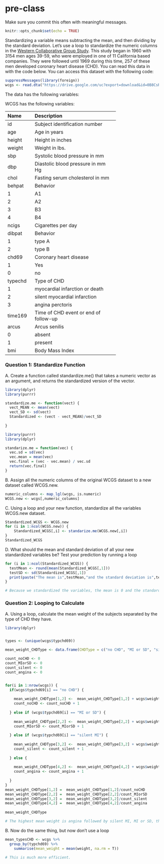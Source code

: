 # pre-class


Make sure you commit this often with meaningful messages. 



```r
knitr::opts_chunk$set(echo = TRUE)
```








Standardizing a variable means subtracting the mean, and then dividing by the standard deviation. Let’s use a loop to standardize the numeric columns in the [Western Collaborative Group Study](https://clinicaltrials.gov/ct2/show/NCT00005174). This study began in 1960 with 3154 men ages 39-59, who were employed in one of 11 California based companies. They were followed until 1969 during this time, 257 of these men developed coronary heart disease (CHD). You can read this data in with the code below. You can access this dataset with the following code:

```R

suppressMessages(library(foreign))
wcgs <- read.dta("https://drive.google.com/uc?export=download&id=0B8CsRLdwqzbzYWxfN3ExQllBQkU")
```

The data has the following variables:



WCGS has the following variables:

-----------------------------------------------------------
Name    Description
------- -------------------------------------------
id      Subject identification number

age     Age in years

height  Height in inches

weight  Weight in lbs.

sbp     Systolic blood pressure in mm 

dbp     Diastolic blood pressure in mm Hg

chol    Fasting serum cholesterol in mm 

behpat  Behavior

  1       A1

  2       A2

  3       B3

  4       B4

ncigs   Cigarettes per day

dibpat  Behavior

1       type A

2       type B

chd69   Coronary heart disease

1       Yes

0       no

typechd Type of CHD

1       myocardial infarction or death

2       silent myocardial infarction

3       angina perctoris

time169 Time of CHD event or end of follow-up

arcus   Arcus senilis

0       absent

1       present

bmi     Body Mass Index
-----------------------------------------------------------




### Question 1: Standardize Function

A. Create a function called standardize.me() that takes a numeric vector as an argument, and returns the standardized version of the vector. 
```r
library(dplyr)
library(purrr)

standardize.me <- function(vect) {
  vect_MEAN <- mean(vect)
  vect_SD <- sd(vect)
  Standardized <- (vect - vect_MEAN)/vect_SD
  
}

library(purrr)
library(dplyr)

standarize.me = function(vec) {
  vec.sd = sd(vec)
  vec.mean = mean(vec)
  vec.final = (vec - vec.mean) / vec.sd
  return(vec.final)
}
```
B. Assign all the numeric columns of the original WCGS dataset to a new dataset called WCGS.new.
```r
numeric_columns <- map_lgl(wcgs, is.numeric)
WCGS.new <- wcgs[,numeric_columns]
```
C. Using a loop and your new function, standardize all the variables WCGS.new dataset.
```r
Standardized_WCGS <- WCGS.new
for (i in 1:ncol(WCGS.new)) {
    Standardized_WCGS[,i] <- standarize.me(WCGS.new[,i])
}
Standardized_WCGS
```
D. What should the mean and standard deviation of all your new standardized variables be? Test your prediction by running a loop
```r
for (i in 1:ncol(Standardized_WCGS)) {
  testMean <- round(mean(Standardized_WCGS[,1]))
  testSD <- sd(Standardized_WCGS[,1])
  print(paste("The mean is",testMean,"and the standard deviation is",testSD))
}

# Because we standardized the variables, the mean is 0 and the standard deviation is 1.


```



### Question 2: Looping to Calculate

A. Using a loop, calculate the mean weight of the subjects separated by the type of CHD they have.
```r
library(dplyr)


types <- (unique(wcgs$typchd69))

mean_weight_CHDType <- data.frame(CHDType = c("no CHD", "MI or SD", "silent MI", "angina"), weight <- c(0,0,0,0))

count_noCHD <- 0
count_MIorSD <- 0
count_silent <- 0
count_angina <- 0


for(i in 1:nrow(wcgs)) {
  if(wcgs$typchd69[i] == "no CHD") {
   
    mean_weight_CHDType[1,2] <-  mean_weight_CHDType[1,2] + wcgs$weight[i]
    count_noCHD <- count_noCHD + 1
    
  } else if (wcgs$typchd69[i] == "MI or SD") {
    
    mean_weight_CHDType[2,2] <-  mean_weight_CHDType[2,2] + wcgs$weight[i]
    count_MIorSD <- count_MIorSD + 1
  
  } else if (wcgs$typchd69[i] == "silent MI") {
    
    mean_weight_CHDType[3,2] <-  mean_weight_CHDType[3,2] + wcgs$weight[i]
    count_silent <- count_silent + 1
  
  } else {
    
    mean_weight_CHDType[4,2] <-  mean_weight_CHDType[4,2] + wcgs$weight[i]
    count_angina <- count_angina + 1
    
  } 
}
mean_weight_CHDType[1,2] =  mean_weight_CHDType[1,2]/count_noCHD
mean_weight_CHDType[2,2] =  mean_weight_CHDType[2,2]/count_MIorSD     
mean_weight_CHDType[3,2] =  mean_weight_CHDType[3,2]/count_silent
mean_weight_CHDType[4,2] =  mean_weight_CHDType[4,2]/count_angina
     
mean_weight_CHDType

# The highest mean weight is angina followed by silent MI, MI or SD, then no CHD.
```
B. Now do the same thing, but now don’t use a loop
```r

mean_typesCHD <- wcgs %>%
  group_by(typchd69) %>%
    summarise(mean_weight = mean(weight, na.rm = T))

# This is much more efficient.
```

